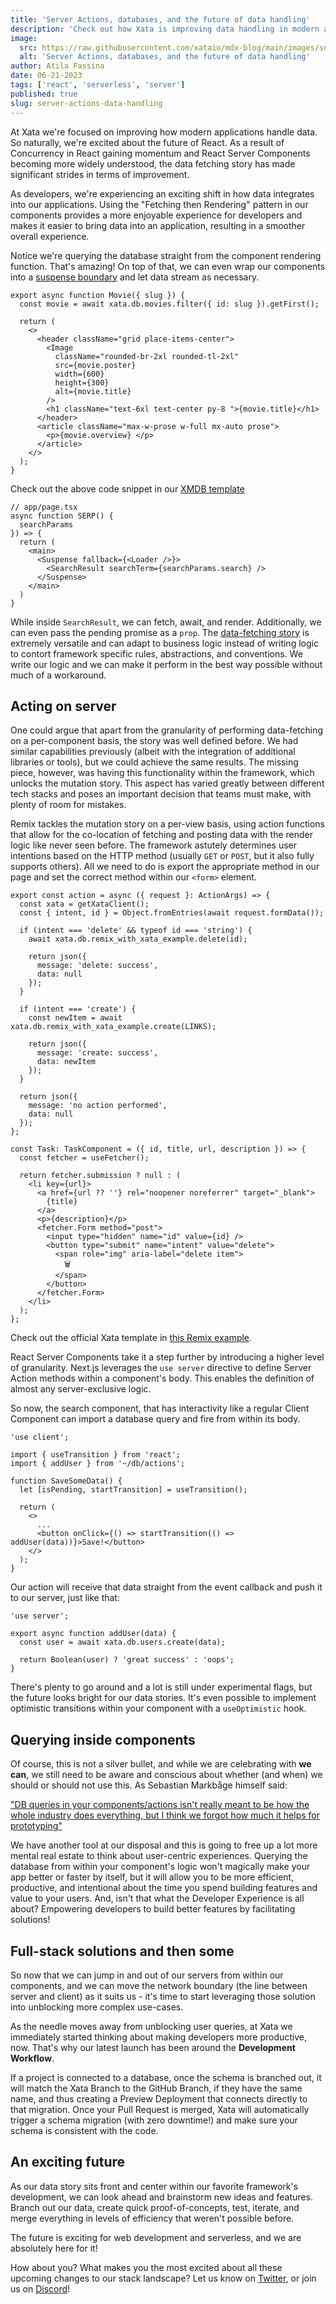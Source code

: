 ```yaml
---
title: 'Server Actions, databases, and the future of data handling'
description: 'Check out how Xata is improving data handling in modern apps using React advancements'
image:
  src: https://raw.githubusercontent.com/xataio/mdx-blog/main/images/server-actions-data-handling.png
  alt: 'Server Actions, databases, and the future of data handling'
author: Atila Fassina
date: 06-21-2023
tags: ['react', 'serverless', 'server']
published: true
slug: server-actions-data-handling
---
```


At Xata we're focused on improving how modern applications handle data. So naturally, we're excited about the future of React. As a result of Concurrency in React gaining momentum and React Server Components becoming more widely understood, the data fetching story has made significant strides in terms of improvement.

As developers, we're experiencing an exciting shift in how data integrates into our applications. Using the "Fetching then Rendering" pattern in our components provides a more enjoyable experience for developers and makes it easier to bring data into an application, resulting in a smoother overall experience.

Notice we're querying the database straight from the component rendering function. That's amazing! On top of that, we can even wrap our components into a [suspense boundary](https://react.dev/reference/react/Suspense#usage) and let data stream as necessary.

```tsx
export async function Movie({ slug }) {
  const movie = await xata.db.movies.filter({ id: slug }).getFirst();

  return (
    <>
      <header className="grid place-items-center">
        <Image
          className="rounded-br-2xl rounded-tl-2xl"
          src={movie.poster}
          width={600}
          height={300}
          alt={movie.title}
        />
        <h1 className="text-6xl text-center py-8 ">{movie.title}</h1>
      </header>
      <article className="max-w-prose w-full mx-auto prose">
        <p>{movie.overview} </p>
      </article>
    </>
  );
}
```

Check out the above code snippet in our [XMDB template](https://xata.io/docs/examples/xmdb)

```tsx
// app/page.tsx
async function SERP() {
  searchParams
}) => {
  return (
    <main>
      <Suspense fallback={<Loader />}>
        <SearchResult searchTerm={searchParams.search} />
      </Suspense>
    </main>
  )
}
```

While inside `SearchResult`, we can fetch, await, and render. Additionally, we can even pass the pending promise as a `prop`. The [data-fetching story](https://nextjs.org/docs/app/building-your-application/data-fetching/fetching#static-data-fetching) is extremely versatile and can adapt to business logic instead of writing logic to contort framework specific rules, abstractions, and conventions. We write our logic and we can make it perform in the best way possible without much of a workaround.

## Acting on server

One could argue that apart from the granularity of performing data-fetching on a per-component basis, the story was well defined before. We had similar capabilities previously (albeit with the integration of additional libraries or tools), but we could achieve the same results. The missing piece, however, was having this functionality within the framework, which unlocks the mutation story. This aspect has varied greatly between different tech stacks and poses an important decision that teams must make, with plenty of room for mistakes.

Remix tackles the mutation story on a per-view basis, using action functions that allow for the co-location of fetching and posting data with the render logic like never seen before. The framework astutely determines user intentions based on the HTTP method (usually `GET` or `POST`, but it also fully supports others). All we need to do is export the appropriate method in our page and set the correct method within our `<form>` element.

```tsx
export const action = async ({ request }: ActionArgs) => {
  const xata = getXataClient();
  const { intent, id } = Object.fromEntries(await request.formData());

  if (intent === 'delete' && typeof id === 'string') {
    await xata.db.remix_with_xata_example.delete(id);

    return json({
      message: 'delete: success',
      data: null
    });
  }

  if (intent === 'create') {
    const newItem = await xata.db.remix_with_xata_example.create(LINKS);

    return json({
      message: 'create: success',
      data: newItem
    });
  }

  return json({
    message: 'no action performed',
    data: null
  });
};

const Task: TaskComponent = ({ id, title, url, description }) => {
  const fetcher = useFetcher();

  return fetcher.submission ? null : (
    <li key={url}>
      <a href={url ?? ''} rel="noopener noreferrer" target="_blank">
        {title}
      </a>
      <p>{description}</p>
      <fetcher.Form method="post">
        <input type="hidden" name="id" value={id} />
        <button type="submit" name="intent" value="delete">
          <span role="img" aria-label="delete item">
            🗑
          </span>
        </button>
      </fetcher.Form>
    </li>
  );
};
```

Check out the official Xata template in [this Remix example](https://github.com/remix-run/examples/tree/main/xata).

React Server Components take it a step further by introducing a higher level of granularity. Next.js leverages the `use server` directive to define Server Action methods within a component's body. This enables the definition of almost any server-exclusive logic.

So now, the search component, that has interactivity like a regular Client Component can import a database query and fire from within its body.

```tsx
'use client';

import { useTransition } from 'react';
import { addUser } from '~/db/actions';

function SaveSomeData() {
  let [isPending, startTransition] = useTransition();

  return (
    <>
      ...
      <button onClick={() => startTransition(() => addUser(data))}>Save!</button>
    </>
  );
}
```

Our action will receive that data straight from the event callback and push it to our server, just like that:

```tsx
'use server';

export async function addUser(data) {
  const user = await xata.db.users.create(data);

  return Boolean(user) ? 'great success' : 'oops';
}
```

There's plenty to go around and a lot is still under experimental flags, but the future looks bright for our data stories. It's even possible to implement optimistic transitions within your component with a `useOptimistic` hook.

## Querying inside components

Of course, this is not a silver bullet, and while we are celebrating with **we can**, we still need to be aware and conscious about whether (and when) we should or should not use this. As Sebastian Markbåge himself said:

["DB queries in your components/actions isn't really meant to be how the whole industry does everything, but I think we forgot how much it helps for prototyping"](https://twitter.com/sebmarkbage/status/1655291879682867202?s=20)

We have another tool at our disposal and this is going to free up a lot more mental real estate to think about user-centric experiences. Querying the database from within your component's logic won't magically make your app better or faster by itself, but it will allow you to be more efficient, productive, and intentional about the time you spend building features and value to your users. And, isn't that what the Developer Experience is all about? Empowering developers to build better features by facilitating solutions!

## Full-stack solutions and then some

So now that we can jump in and out of our servers from within our components, and we can move the network boundary (the line between server and client) as it suits us - it's time to start leveraging those solution into unblocking more complex use-cases.

As the needle moves away from unblocking user queries, at Xata we immediately started thinking about making developers more productive, now. That's why our latest launch has been around the **Development Workflow**.

If a project is connected to a database, once the schema is branched out, it will match the Xata Branch to the GitHub Branch, if they have the same name, and thus creating a Preview Deployment that connects directly to that migration. Once your Pull Request is merged, Xata will automatically trigger a schema migration (with zero downtime!) and make sure your schema is consistent with the code.

## An exciting future

As our data story sits front and center within our favorite framework's development, we can look ahead and brainstorm new ideas and features. Branch out our data, create quick proof-of-concepts, test, iterate, and merge everything in levels of efficiency that weren't possible before.

The future is exciting for web development and serverless, and we are absolutely here for it!

How about you? What makes you the most excited about all these upcoming changes to our stack landscape? Let us know on [Twitter](http://twitter.com/xata), or join us on [Discord](xata.io/discord)!

